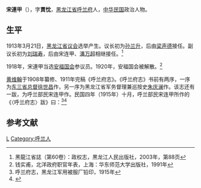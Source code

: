 {{Infobox Officeholder
|姓名=宋連甲
|圖像=File:宋連甲.jpg
|圖像大小=200px
|圖像說明=  
|字    = 字貫忱
|號    = 
|別名    = 
|出生日期 = 
|出生地點 = 
|逝世日期 = 
|逝世地點 = 
|死因    = 
|墓地    = 
|籍貫    = 
|政黨    = 
|parents  = 
|配偶   =
|伴侶    = 
|relatives  =  
|children  =  
|著作    = 
|past    = 
}}
'''宋連甲'''（{{bd|？||？|}}），字'''貫忱'''，[[黑龙江省|黑龙江省]][[呼兰府|呼兰府]]人，[[中华民国|中华民国]]政治人物。

==生平==
1913年3月21日，[[黑龙江省议会|黑龙江省议会]]选举产生。议长初为[[孙兰升|孙兰升]]，后由[[梁声德|梁声德]]接任。副议长初为[[刘瑞寿|刘瑞寿]]，后由宋连甲、[[潘万超|潘万超]]相继接任。<ref>黑龍江省誌（第60卷）：政权志，黒龙江人民出版社，2003年，第88页</ref>

1918年，宋連甲当选[[安福国会|安福国会]]参议员。1920年，安福国会被解散。<ref>钱实甫，北洋政府职官年表，上海：华东师范大学出版社，1991年</ref>

[[黄维翰|黄维翰]]于1908年纂修、1911年完稿《呼兰府志》。《呼兰府志》书前有两序，一序为[[东三省总督|东三省总督]][[徐世昌|徐世昌]]作，另一序为黑龙江省军务督理兼巡按史[[朱庆澜|朱庆澜]]作。该志还有一跋，为呼兰部民宋连甲作。民国四年（1915年）十月，呼兰部民宋连甲所作的《〈呼兰府志〉跋》曰：<ref>呼兰府志，黑龙江军用被服厂铅印，1915年</ref><ref name=heb>{{Cite web |url=http://218.10.232.41:8080/was40/detail?record=149&channelid=27155&presearchword= |title=《呼兰府志》，哈尔滨市人民政府地方志办公室，于2013-05-28查阅 |accessdate=2013-05-28 |archive-date=2018-12-09 |archive-url=https://web.archive.org/web/20181209090050/http://218.10.232.41:8080/was40/detail?record=149&channelid=27155&presearchword= |dead-url=no }}</ref>

{{HideH|《呼兰府志》跋}}
{{引用|呼兰之为府九年耳，前乎此为军府，后则并其所属俱夷为县。其位置偏国东北，偏省之东南。榛莽初辟，文献无征，吏其地难，志其地尤难。设府之第三年，[[崇仁县|崇仁]][[黄维翰|黄公申甫]]实来莅之，维时警政惰窳城乡学各四校，乡民疑沮不敢就，积案至三四百起，囚系近二百人。乡民困于重征，而又议加三费捐，公惄然忧之，日夕谋所以惠吾民者，以廉律己，以严绳吏，以公诚孚士民，门无留宾，案无留牍。败类莠民不敢出于其途。期年而呼兰大治，学校扩至二十八所，有初级师范、有工业、有警察、有高初各等、有幼女校、私塾之改良者尤夥，官私学生多至数千人。又常会课生徒，捐廉俸奖勉之，如父师之督其子弟。城乡警察，自长警以下无不受教育者。警费旧时垧收江钱八百，公减为五百五十，津贴、晾网地租胥罢之。三费捐则坚持之不奉行。津贴晾网地租者，旧时官署办公补助费也，岁入可二万余吊。三费捐创行于[[四川|四川]]，而[[海伦县|海伦]]禀准仿办，垧收江钱三百，为官署相验勘解费，提法司下其法于郡、州、县，岁入可六万余吊，而公恤吾民，不忍瘠之以自润。合之警费，岁为吾民轻其担负总江钱十三万吊有奇。乡民封纳租课者，公恒命之，前询其土俗丰歉，色愉甚。乡民初不知其为一郡长官也。在郡二年又五月量移龙江。其去也，亦以恤吾民，故时议设呼兰审检各厅，岁需经费三万金，省库支绌，胥欲责之地方。公曰：“民甫苏息，安忍重困之耶？”乃累请开缺，故有龙江之行。公在郡尝搜辑遗闻逸事编为府志，改革以后，闻公乡居力田，谢绝世事，不知此书成否？乙卯夏，公以与修我省通志相遇于龙江，始得此书读之。计分地理、政治、财赋、交通、外交、祠祀、学务、武事、人物、礼俗、物产、艺文各略都十二卷。他郡邑志号称精核者，不过地志善本耳。公则抒其经世之学，皆于此书发之，其倦倦于我呼兰一隅，永久不磨，盖与郡人士之思公者如出一辙也。民国四年十月，呼兰部民宋连甲}}
{{HideF}}

==参考文献==
{{reflist}}

{{中華民國第二屆國會參議院議員}}

{{Authority control}}

{{DEFAULTSORT:}}
[[Category:宋姓|L]]
[[Category:呼兰人|Category:呼兰人]]